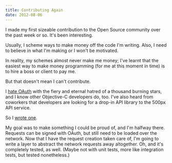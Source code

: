 ```yaml
---
title: Contributing Again
date: 2012-08-06
---
```



I made my first sizeable contribution to the Open Source community over the past week or so. It's been interesting.



Usually, I scheme ways to make money off the code I'm writing. Also, I need to believe in what I'm making or I won't be motivated.

In reality, my schemes almost never make me money; I've learnt that the easiest way to make money programming (for me at this moment in time) is to hire a boss or client to pay me.

But that doesn't mean I can't contribute.

I [hate OAuth](/blog/the-oauth-chronicles/) with the fiery and eternal hatred of a thousand burning stars, and I know other Objective-C developers do, too. I've also heard from coworkers that developers are looking for a drop-in API library to the 500px API service.

So I [wrote one](https://github.com/AshFurrow/500px-iOS-api/).

My goal was to make something I could be proud of, and I'm halfway there. Requests can be signed with OAuth, but still need to be loaded over the network. Now that I have the request creation taken care of, I'm going to write a layer to abstract the network requests away altogether. Oh, and it's completely tested, as well. (Maybe not with unit tests, more like integration tests, but tested nonetheless.)


  